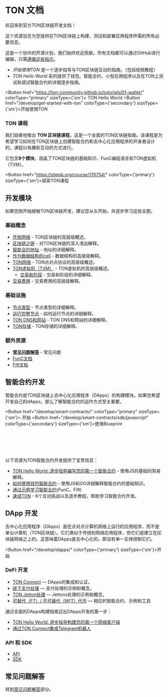 
# TON 文档

欢迎来到官方TON区块链开发文档！

这个资源旨在为您提供在TON区块链上构建、测试和部署应用程序所需的所有必要信息。

这是一个协作的开源计划，我们始终欢迎贡献。所有文档都可以通过GitHub进行编辑，只需[遵循这些指示](/contribute)。

- _开始使用TON_ 是一个逐步指导与TON区块链互动的指南。（包括视频教程）
- _TON Hello World_ 系列提供了钱包、智能合约、小型应用程序以及在TON上测试和调试智能合约的详细逐步指南。

<Button href="https://ton-community.github.io/tutorials/01-wallet/"
        colorType="primary" sizeType={'sm'}>
  TON Hello World
</Button>
<Button href="/develop/get-started-with-ton" colorType={'secondary'} sizeType={'sm'}>开始使用TON</Button>

### TON 课程

我们自豪地推出 **TON 区块链课程**，这是一个全面的TON区块链指南。该课程是为希望学习如何在TON区块链上创建智能合约和去中心化应用程序的开发者设计的，课程以有趣和互动的方式进行。

它包含**9个模块**，涵盖了TON区块链的基础知识、FunC编程语言和TON虚拟机（TVM）。

<Button href="https://stepik.org/course/176754/" colorType={'primary'} sizeType={'sm'}>探索TON课程</Button>

## 开发模块

如果您刚开始接触TON区块链开发，建议您从头开始，并逐步学习这些主题。

### 基础概念

- [开放网络](/learn/introduction) - TON区块链的高层级概述。
- [区块链之链](/learn/overviews/ton-blockchain) - 对TON区块链的深入浅出解释。
- [智能合约地址](/learn/overviews/addresses) - 地址的详细解释。
- [作为数据结构的cell](/learn/overviews/cells) - 数据结构的高层级解释。
- [TON网络](/learn/networking/overview) - TON点对点协议的高层级概述。
- [TON虚拟机（TVM）](/learn/tvm-instructions/tvm-overview) - TON虚拟机的高层级概述。
  - [交易和阶段](/learn/tvm-instructions/tvm-overview#transactions-and-phases) - 交易和阶段的详细解释。
- [交易费用](/develop/smart-contracts/fees) - 交易费用的高层级解释。

### 基础设施

- [节点类型](/participate/nodes/node-types) - 节点类型的详细解释。
- [运行完整节点](/participate/run-nodes/full-node) - 如何运行节点的详细解释。
- [TON DNS和网站](/participate/web3/dns) - TON DNS和网站的详细解释。
- [TON存储](/participate/ton-storage/storage-daemon) - TON存储的详细解释。

### 额外资源

- [**常见问题解答**](/develop/howto/faq) - 常见问题
- [FunC文档](/develop/func/overview)
- [Fift文档](/develop/fift/overview)

## 智能合约开发

智能合约是TON区块链上去中心化应用程序（DApps）的构建模块。如果您希望开发自己的dApps，那么了解智能合约的运作方式至关重要。

<Button href="/develop/smart-contracts/"
        colorType="primary" sizeType={'sm'}>
  开始
</Button>
<Button href="/develop/smart-contracts/sdk/javascript" colorType={'secondary'} sizeType={'sm'}>使用Blueprint</Button>

<br></br><br></br>

以下资源为TON智能合约开发提供了宝贵信息：

- [TON Hello World: 逐步指导编写您的第一个智能合约](https://ton-community.github.io/tutorials/02-contract/) - 使用JS的基础的简易解释。
- [如何使用钱包智能合约](/develop/smart-contracts/tutorials/wallet) - 使用JS和GO详细解释智能合约的基础知识。
- [通过示例学习智能合约](/develop/smart-contracts/examples)(FunC，Fift)
- [速成TON](/develop/smart-contracts/examples) - 6个互动挑战以及逐步教程，帮助学习智能合约开发。

## DApp 开发

去中心化应用程序（DApps）是在点对点计算机网络上运行的应用程序，而不是单台计算机（TON区块链）。它们类似于传统的网络应用程序，但它们是建立在区块链网络之上的。这意味着DApps是去中心化的，即没有单一实体控制它们。

<Button href="/develop/dapps/" colorType={'primary'} sizeType={'sm'}>开始</Button>

### DeFi 开发

- [TON Connect](/develop/dapps/ton-connect/overview) — DApps的集成和认证。
- [链下支付处理](/develop/dapps/asset-processing) — 支付处理的示例和概念。
- [TON Jetton处理](/develop/dapps/asset-processing/jettons) — Jettons处理的示例和概念。
- [可替代（FT）/ 不可替代（NFT）代币](/develop/dapps/defi/tokens) — 相应的智能合约、示例和工具

通过全面的DApps构建指南迈出DApps开发的第一步：

- [TON Hello World: 逐步指导构建您的第一个网络客户端](https://ton-community.github.io/tutorials/03-client/)
- [通过TON Connect集成Telegram机器人](/develop/dapps/ton-connect/tg-bot-integration)

### API 和 SDK

- [API](/develop/dapps/apis)
- [SDK](/develop/dapps/apis/sdk)

## 常见问题解答

转到[常见问题解答](/develop/howto/faq)部分。
